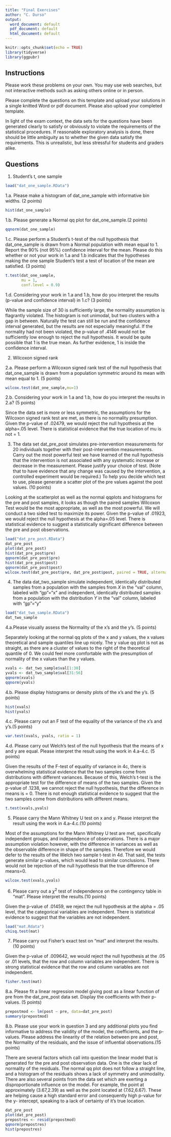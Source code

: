 ---
title: "Final Exercises"
author: "C. Durso"
output:
  word_document: default
  pdf_document: default
  html_document: default
---

```{r setup, include=FALSE}
knitr::opts_chunk$set(echo = TRUE)
library(tidyverse)
library(ggpubr)
```

## Instructions

Please work these problems on your own. You may use web searches, but not interactive methods such as asking others online or in person.

Please complete the questions on this template and upload your solutions in a single knitted Word or pdf document. Please also upload your completed template.

In light of the exam context, the data sets for the questions have been generated clearly to satisfy or obviously to violate the requirements of the statistical procedures. If reasonable exploratory analysis is done, there should be little ambiguity as to whether the given data satisfy the requirements. This is unrealistic, but less stressful for students and graders alike.

## Questions

1. Student's t, one sample 

```{r}
load("dat_one_sample.RData")
```

  1.a. Please make a histogram of dat_one_sample with informative bin widths. (2 points)
```{r}

hist(dat_one_sample)

``` 
   
  1.b. Please generate a Normal qq plot for dat_one_sample.(2 points)
  
```{r}
qqnorm(dat_one_sample)
```

 1.c. Please perform a Student's t-test of the null hypothesis that dat_one_sample is drawn from a Normal population with mean equal to 1. Report the 90% (not 95%) confidence interval for the mean. Please do this whether or not your work in 1.a and 1.b indicates that the hypotheses making the one sample Student's test a test of location of the mean are satisfied. (3 points)
 
```{r}
t.test(dat_one_sample,
       mu = 1,
       conf.level = 0.9)

```
 
 1.d. Considering your work in 1.a and 1.b, how do you interpret the results (p-value and confidence interval) in 1.c? (3 points)
 
 While the sample size of 30 is sufficiently large, the normality assumption is flagrantly violated.  The histogram is not unimodal, but two clusters with a gap in between.  Naturally the test can still be run and the confidence interval generated, but the results are not especially meaningful.  If the normality had not been violated, the p-value of .4146 would not be sufficiently low enough to reject the null hypothesis.  It would be quite possible that 1 is the true mean.  As further evidence, 1 is inside the confidence interval.
 
2. Wilcoxon signed rank

  2.a. Please perform a Wilcoxon signed rank test of the null hypothesis that dat_one_sample is drawn from a population symmetric around its mean with mean equal to 1. (5 points)
  
```{r}
wilcox.test(dat_one_sample,mu=1)

```
  
  2.b. Considering your work in 1.a and 1.b, how do you interpret the results in 2.a? (5 points)
  
Since the data set is more or less symmetric, the assumptions for the Wilcoxon signed rank test are met, as there is no normality presumption.  Given the p-value of .02479, we would reject the null hypothesis at the alpha=.05 level.  There is statistical evidence that the true location of mu is not = 1.

3. The data set dat_pre_post simulates pre-intervention measurements for 20 individuals together with their post-intervention measurements. Carry out the most powerful test we have learned of the null hypothesis that the intervention is not associated with any systematic increase or decrease in the measurement. Please justify your choice of test. (Note that to have evidence that any change was caused by the intervention, a controlled experiment would be required.) To help you decide which test to use, please generate a scatter plot of the pre values against the post values. (10 points)

Looking at the scatterplot as well as the normal qqplots and histograms for the pre and post samples, it looks as though the paired samples Wilcoxon Test would be the most appropriate, as well as the most powerful.  We will conduct a two sided test to maximize its power.  Given the p-value of .01923, we would reject the null hypothesis at the alpha=.05 level.  There is statistical evidence to suggest a statistically significant difference between the pre and post observations.  

```{r}
load("dat_pre_post.RData")
dat_pre_post
plot(dat_pre_post)
hist(dat_pre_post$pre)
qqnorm(dat_pre_post$pre)
hist(dat_pre_post$post)
qqnorm(dat_pre_post$post)
wilcox.test(dat_pre_post$pre, dat_pre_post$post, paired = TRUE, alternative = "two.sided")
```


4. The data dat_two_sample simulate independent, identically distributed samples from a population with the samples from $X$ in the "val" column, labeled with "gp"="x" and independent, identically distributed samples from a population with the distribution $Y$ in the "val" column, labeled with "gp"="y"

```{r}
load("dat_two_sample.RData")
dat_two_sample
```

  4.a.Please visually assess the Normality of the x's and the y's. (5 points)
  
  Separately looking at the normal qq plots of the x and y values, the x values theoretical and sample quantiles line up nicely.  The y value qq plot is not as straight, as there are a cluster of values to the right of the theoretical quantile of 0.  We could feel more comfortable with the presumption of normality of the x values than the y values.

```{r}
xvals <- dat_two_sample$val[1:30]
yvals <- dat_two_sample$val[31:56]
qqnorm(xvals)
qqnorm(yvals)
```

  4.b. Please display histograms or density plots of the x's and the y's. (5 points)
  
```{r}
hist(xvals)
hist(yvals)

```
  
  4.c. Please carry out an F test of the equality of the variance of the x's and y's.(5 points)
  
```{r}
var.test(xvals, yvals, ratio = 1)

```
  
  4.d. Please carry out Welch's test of the null hypothesis that the means of x and y are equal. Please interpret the result using the work in 4.a-4.c. (5 points)
  
  Given the results of the F-test of equality of variance in 4c, there is overwhelming statistical evidence that the two samples come from distributions with different variances.  Because of this, Welch's t-test is the appropriate test for the difference of means of the two samples.  Given the p-value of .1238, we cannot reject the null hypothesis, that the difference in means is = 0.  There is not enough statistical evidence to suggest that the two samples come from distributions with different means.
  
```{r}
t.test(xvals,yvals)
```
  
5. Please carry the Mann Whitney U test on x and y. Please interpret the result using the work in 4.a-4.c.(10 points)

  Most of the assumptions for the Mann Whitney U test are met, specifically independent groups, and independence of observations.  There is a major assumption violation however, with the difference in variances as well as the observable difference in shape of the samples.  Therefore we would defer to the results of the Welch two sample t-test in 4d.  That said, the tests generate similar p-values, which would lead to similar conclusions.  There would not be rejection of the null hypothesis that the true difference of means=0.

```{r}
wilcox.test(xvals,yvals)

```


6. Please carry out a $\chi^2$ test of independence on the contingency table in "mat". Please interpret the results.(10 points)

  Given the p-value of .01459, we reject the null hypothesis at the alpha = .05 level, that the categorical variables are independent.  There is statistical evidence to suggest that the variables are not independent.

```{r}
load("mat.Rdata")
chisq.test(mat) 
```

7. Please carry out Fisher's exact test on "mat" and interpret the results. (10 points)

  Given the p-value of .009642, we would reject the null hypothesis at the .05 or .01 levels, that the row and column variables are independent.  There is strong statistical evidence that the row and column variables are not independent.

```{r}
fisher.test(mat)

```


8.a. Please fit a linear regression model giving post as a linear function of pre from the  dat_pre_post data set. Display the coefficients with their p-values. (5 points)

```{r}
prepostmod <- lm(post ~ pre, data=dat_pre_post)
summary(prepostmod)
```

8.b. Please use your work in question 3 and any additional plots you find informative to address the validity of the model, the coefficients, and the p-values. Please address the linearity of the relation between pre and post, the Normality of the residuals, and the issue of influential observations.(15 points) 

  There are several factors which call into question the linear model that is generated for the pre and post observation data. One is the clear lack of normality of the residuals.  The normal qq plot does not follow a straight line, and a histogram of the residuals shows a lack of symmetry and unimodality.  There are also several points from the data set which are exerting a disproportionate influence on the model.  For example, the point at approximately (3.67,2.39) as well as the point located at (7.62,6.67).  These are helping cause a high standard error and consequently high p-value for the y- intercept, speaking to a lack of certainty of it's true location.

```{r}
dat_pre_post
plot(dat_pre_post)
prepostres <- resid(prepostmod)
qqnorm(prepostres)
hist(prepostres)
```




